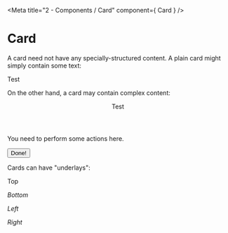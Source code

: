 
<Meta title="2 - Components / Card" component={ Card } />


# Card

A card need not have any specially-structured content. A plain card might simply contain some text:

<Story name="Basic">
  	<Card>Test</Card>
</Story>


On the other hand, a card may contain complex content:

<Story name="Complex">
	<Card>
		<Header slot="header">Test</Header>
		<Content><p>You need to perform some actions here.</p></Content>
		<Footer><button slot="footer">Done!</button></Footer>
	</Card>
</Story>


Cards can have "underlays":


<Story name="Top Popout">
	<div style={{ display: 'flex', justifyContent: 'center' }}>
		<Card>
			<Content style={{ width: '250px' }}><p>Top</p></Content>
			<Underlay position="top" color="primary"><i className="fa fa-info" style={{ padding: '1em' }} /></Underlay>
		</Card>
	</div>
</Story>

<Story name="Bottom Popout">
	<div style={{ display: 'flex', justifyContent: 'center' }}>
		<Card>
			<Content style={{ width: '250px' }}><p>Bottom</p></Content>
			<Underlay position="bottom" color="primary"><i className="fa fa-info" style={{ padding: '1em' }} /></Underlay>
		</Card>
	</div>
</Story>

<Story name="Left Popout">
	<div style={{ display: 'flex', justifyContent: 'center' }}>
		<Card>
			<Content style={{ width: '250px' }}><p>Left</p></Content>
			<Underlay position="left" color="primary"><i className="fa fa-info" style={{ padding: '1em' }} /></Underlay>
		</Card>
	</div>
</Story>

<Story name="Right Popout">
	<div style={{ display: 'flex', justifyContent: 'center' }}>
		<Card>
			<Content style={{ width: '250px' }}><p>Right</p></Content>
			<Underlay position="right" color="primary"><i className="fa fa-info" style={{ padding: '1em' }} /></Underlay>
		</Card>
	</div>
</Story>